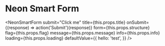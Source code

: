 
# Neon Smart Form

<NeonSmartForm
    submit="Click me"
    title={this.props.title}
    onSubmit={(response) => action('Submit')(response)}
    form={this.props.structure}
    flag={this.props.flag}
    message={this.props.message}
    info={this.props.info}
    loading={this.props.loading}
    defaultValue={{
        hello: 'test',
    }}
/>
